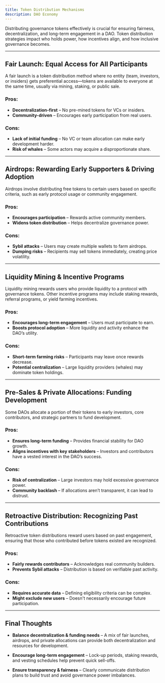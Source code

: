 ```yaml
---
title: Token Distribution Mechanisms
description: DAO Economy
---
```


Distributing governance tokens effectively is crucial for ensuring fairness, decentralization, and long-term engagement in a DAO. Token distribution strategies impact who holds power, how incentives align, and how inclusive governance becomes.

---

## **Fair Launch: Equal Access for All Participants**  

A fair launch is a token distribution method where no entity (team, investors, or insiders) gets preferential access—tokens are available to everyone at the same time, usually via mining, staking, or public sale.  

### Pros:  
- **Decentralization-first** – No pre-mined tokens for VCs or insiders.  
- **Community-driven** – Encourages early participation from real users.  

### Cons:  
- **Lack of initial funding** – No VC or team allocation can make early development harder.  
- **Risk of whales** – Some actors may acquire a disproportionate share.  

---

## **Airdrops: Rewarding Early Supporters & Driving Adoption**  

Airdrops involve distributing free tokens to certain users based on specific criteria, such as early protocol usage or community engagement.  

### Pros:  
- **Encourages participation** – Rewards active community members.  
- **Widens token distribution** – Helps decentralize governance power.  

### Cons:  
- **Sybil attacks** – Users may create multiple wallets to farm airdrops.  
- **Dumping risks** – Recipients may sell tokens immediately, creating price volatility.  

---

## **Liquidity Mining & Incentive Programs**  

Liquidity mining rewards users who provide liquidity to a protocol with governance tokens. Other incentive programs may include staking rewards, referral programs, or yield farming incentives.  

### Pros:  
- **Encourages long-term engagement** – Users must participate to earn.  
- **Boosts protocol adoption** – More liquidity and activity enhance the DAO’s utility.  

### Cons:  
- **Short-term farming risks** – Participants may leave once rewards decrease.  
- **Potential centralization** – Large liquidity providers (whales) may dominate token holdings.  

---

## **Pre-Sales & Private Allocations: Funding Development**  

Some DAOs allocate a portion of their tokens to early investors, core contributors, and strategic partners to fund development.  

### Pros:  
- **Ensures long-term funding** – Provides financial stability for DAO growth.  
- **Aligns incentives with key stakeholders** – Investors and contributors have a vested interest in the DAO’s success.  

### Cons:  
- **Risk of centralization** – Large investors may hold excessive governance power.  
- **Community backlash** – If allocations aren’t transparent, it can lead to distrust.  

---

## **Retroactive Distribution: Recognizing Past Contributions**  

Retroactive token distributions reward users based on past engagement, ensuring that those who contributed before tokens existed are recognized.  

### Pros:  
- **Fairly rewards contributors** – Acknowledges real community builders.  
- **Prevents Sybil attacks** – Distribution is based on verifiable past activity.  

### Cons:  
- **Requires accurate data** – Defining eligibility criteria can be complex.  
- **Might exclude new users** – Doesn't necessarily encourage future participation.  

---

## **Final Thoughts**  

- **Balance decentralization & funding needs** – A mix of fair launches, airdrops, and private allocations can provide both decentralization and resources for development.  

- **Encourage long-term engagement** – Lock-up periods, staking rewards, and vesting schedules help prevent quick sell-offs.  

- **Ensure transparency & fairness** – Clearly communicate distribution plans to build trust and avoid governance power imbalances.  
